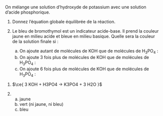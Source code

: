 ::: {.Exercise data-latex=""}

On mélange une solution d'hydroxyde de potassium avec une solution d'acide phosphorique.

1. Donnez l'équation globale équilibrée de la réaction.

\vspace{2em}

2. Le bleu de bromothymol est un indicateur acide-base. Il prend la couleur jaune en milieu acide et bleue en milieu basique. Quelle sera la couleur de la solution finale si :

    a. On ajoute autant de molécules de KOH que de molécules de H~3~PO~4~ :
    b. On ajoute 3 fois plus de molécules de KOH que de molécules de H~3~PO~4~ :
    c. On ajoute 6 fois plus de molécules de KOH que de molécules de H~3~PO~4~ :

:::

::: {.Answer data-latex=""}

1. $\ce{ 3 KOH + H3PO4 -> K3PO4 + 3 H2O }$

2.  
    a. jaune
    b. vert (ni jaune, ni bleu)
    c. bleu

:::
